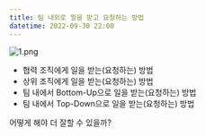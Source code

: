 ```yaml
---
title: 팀 내외로 일을 받고 요청하는 방법
datetime: 2022-09-30 22:00
---
```


![1.png](./1.png)

- 협력 조직에게 일을 받는(요청하는) 방법
- 상위 조직에게 일을 받는(요청하는) 방법
- 팀 내에서 Bottom-Up으로 일을 받는(요청하는) 방법
- 팀 내에서 Top-Down으로 일을 받는(요청하는) 방법

어떻게 해야 더 잘할 수 있을까?

